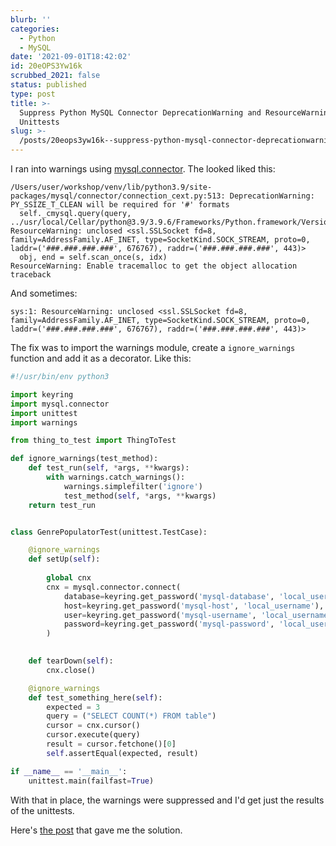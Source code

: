```yaml
---
blurb: ''
categories:
  - Python
  - MySQL
date: '2021-09-01T18:42:02'
id: 20eOPS3Yw16k
scrubbed_2021: false
status: published
type: post
title: >-
  Suppress Python MySQL Connector DeprecationWarning and ResourceWarnings In
  Unittests
slug: >-
  /posts/20eops3yw16k--suppress-python-mysql-connector-deprecationwarning-and-resourcewarnings-in-unittests
---
```


I ran into warnings using [mysql.connector](https://dev.mysql.com/doc/connector-python/en/). The looked liked this:

```
/Users/user/workshop/venv/lib/python3.9/site-packages/mysql/connector/connection_cext.py:513: DeprecationWarning: PY_SSIZE_T_CLEAN will be required for '#' formats
  self._cmysql.query(query,
../usr/local/Cellar/python@3.9/3.9.6/Frameworks/Python.framework/Versions/3.9/lib/python3.9/json/decoder.py:353: ResourceWarning: unclosed <ssl.SSLSocket fd=8, family=AddressFamily.AF_INET, type=SocketKind.SOCK_STREAM, proto=0, laddr=('###.###.###.###', 676767), raddr=('###.###.###.###', 443)>
  obj, end = self.scan_once(s, idx)
ResourceWarning: Enable tracemalloc to get the object allocation traceback
```

And sometimes:

```
sys:1: ResourceWarning: unclosed <ssl.SSLSocket fd=8, family=AddressFamily.AF_INET, type=SocketKind.SOCK_STREAM, proto=0, laddr=('###.###.###.###', 676767), raddr=('###.###.###.###', 443)>
```

The fix was to import the warnings module, create a `ignore_warnings` function and add it as a decorator. Like this:


```python
#!/usr/bin/env python3

import keyring
import mysql.connector
import unittest
import warnings 

from thing_to_test import ThingToTest 

def ignore_warnings(test_method):
    def test_run(self, *args, **kwargs):
        with warnings.catch_warnings():
            warnings.simplefilter('ignore')
            test_method(self, *args, **kwargs)
    return test_run


class GenrePopulatorTest(unittest.TestCase):

    @ignore_warnings
    def setUp(self):
 
        global cnx
        cnx = mysql.connector.connect(
            database=keyring.get_password('mysql-database', 'local_username'),
            host=keyring.get_password('mysql-host', 'local_username'),
            user=keyring.get_password('mysql-username', 'local_username'),
            password=keyring.get_password('mysql-password', 'local_username')
        )

        
    def tearDown(self):
        cnx.close()

    @ignore_warnings
    def test_something_here(self):
        expected = 3
        query = ("SELECT COUNT(*) FROM table")
        cursor = cnx.cursor()
        cursor.execute(query)
        result = cursor.fetchone()[0]
        self.assertEqual(expected, result)

if __name__ == '__main__':
    unittest.main(failfast=True)
```

With that in place, the warnings were suppressed and I'd get just the results of the unittests. 

Here's [the post](https://www.neuraldump.net/2017/06/how-to-suppress-python-unittest-warnings/) that gave me the solution.

